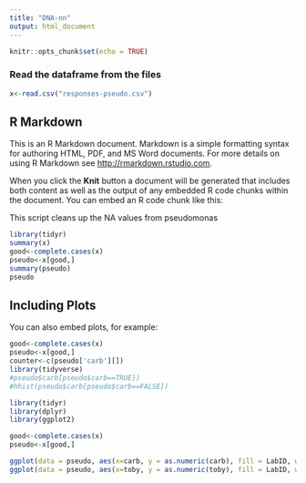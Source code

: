 ```yaml
---
title: "DNA-nn"
output: html_document
---
```


```r
knitr::opts_chunk$set(echo = TRUE)
```


### Read the dataframe from the files

```r
x<-read.csv("responses-pseudo.csv")
```
## R Markdown

This is an R Markdown document. Markdown is a simple formatting syntax for authoring HTML, PDF, and MS Word documents. For more details on using R Markdown see <http://rmarkdown.rstudio.com>.

When you click the **Knit** button a document will be generated that includes both content as well as the output of any embedded R code chunks within the document. You can embed an R code chunk like this:

This script cleans up the NA values from pseudomonas

```r
library(tidyr)
summary(x)
good<-complete.cases(x)
pseudo<-x[good,]
summary(pseudo)
pseudo
```

## Including Plots

You can also embed plots, for example:

```r
good<-complete.cases(x)
pseudo<-x[good,]
counter<-c(pseudo['carb'][])
library(tidyverse)
#pseudo$carb[pseudo$carb==TRUE])
#hhist(pseudo$carb[pseudo$carb==FALSE])
```
```r
library(tidyr)
library(dplyr)
library(ggplot2)

good<-complete.cases(x)
pseudo<-x[good,]
```


```r
ggplot(data = pseudo, aes(x=carb, y = as.numeric(carb), fill = LabID, width=0.5))+stat_summary(fun.y = sum, geom = "bar", fill="#FF9999")
ggplot(data = pseudo, aes(x=toby, y = as.numeric(toby), fill = LabID, width=0.5))+stat_summary(fun.y = sum, geom = "bar",fill="yellow")

```




